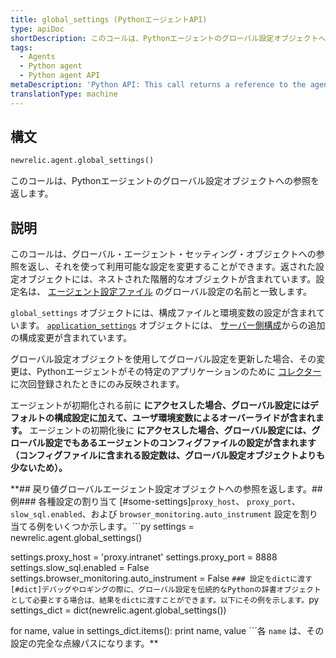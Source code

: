 ```yaml
---
title: global_settings (PythonエージェントAPI)
type: apiDoc
shortDescription: このコールは、Pythonエージェントのグローバル設定オブジェクトへの参照を返します。
tags:
  - Agents
  - Python agent
  - Python agent API
metaDescription: 'Python API: This call returns a reference to the agent''s global settings object.'
translationType: machine
---
```


## 構文

```py
newrelic.agent.global_settings()
```

このコールは、Pythonエージェントのグローバル設定オブジェクトへの参照を返します。

## 説明

このコールは、グローバル・エージェント・セッティング・オブジェクトへの参照を返し、それを使って利用可能な設定を変更することができます。返された設定オブジェクトには、ネストされた階層的なオブジェクトが含まれています。設定名は、 [エージェント設定ファイル](/docs/agents/python-agent/installation-and-configuration/python-agent-configuration) のグローバル設定の名前と一致します。

`global_settings` オブジェクトには、構成ファイルと環境変数の設定が含まれています。 [`application_settings`](/docs/agents/python-agent/python-agent-api/application_settings) オブジェクトには、 [サーバー側構成](/docs/agents/manage-apm-agents/configuration/configure-agent#ssc)からの追加の構成変更が含まれています。

グローバル設定オブジェクトを使用してグローバル設定を更新した場合、その変更は、Pythonエージェントがその特定のアプリケーションのために [コレクター](/docs/accounts-partnerships/education/getting-started-new-relic/glossary#collector) に次回登録されたときにのみ反映されます。

エージェントが初期化される前に **にアクセスした場合、グローバル設定にはデフォルトの構成設定に加えて、ユーザ環境変数によるオーバーライドが含まれます。** エージェントの初期化後に **にアクセスした場合、グローバル設定には、グローバル設定でもあるエージェントのコンフィグファイルの設定が含まれます（コンフィグファイルに含まれる設定数は、グローバル設定オブジェクトよりも少ないため）。**

**## 戻り値グローバルエージェント設定オブジェクトへの参照を返します。## 例### 各種設定の割り当て [#some-settings]`proxy_host`、 `proxy_port`、 `slow_sql.enabled`、および `browser_monitoring.auto_instrument` 設定を割り当てる例をいくつか示します。```py
settings = newrelic.agent.global_settings()

settings.proxy_host = 'proxy.intranet' 
settings.proxy_port = 8888
settings.slow_sql.enabled = False
settings.browser_monitoring.auto_instrument = False
```### 設定をdictに渡す [#dict]デバッグやロギングの際に、グローバル設定を伝統的なPythonの辞書オブジェクトとして必要とする場合は、結果をdictに渡すことができます。以下にその例を示します。```py
settings_dict = dict(newrelic.agent.global_settings())

for name, value in settings_dict.items():
    print name, value
```各 `name` は、その設定の完全な点線パスになります。**